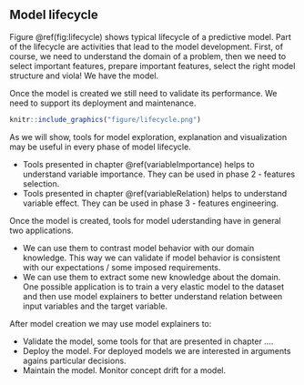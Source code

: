 ## Model lifecycle

Figure \@ref(fig:lifecycle) shows typical lifecycle of a predictive model. Part of the lifecycle are activities that lead to the model development. First, of course, we need to understand the domain of a problem, then we need to select important features, prepare important features, select the right model structure and viola! We have the model.

Once the model is created we still need to validate its performance. We need to support its deployment and maintenance.

```r
knitr::include_graphics("figure/lifecycle.png")
```

As we will show, tools for model exploration, explanation and visualization may be useful in every phase of model lifecycle.

* Tools presented in chapter \@ref(variableImportance) helps to understand variable importance. They can be used in phase 2 - features selection.
* Tools presented in chapter \@ref(variableRelation) helps to understand variable effect. They can be used in phase 3 - features engineering.

Once the model is created, tools for model uderstanding have in general two applications.

* We can use them to contrast model behavior with our domain knowledge. This way we can validate if model behavior is consistent with our expectations / some imposed requirements.
* We can use them to extract some new knowledge about the domain. One possible application is to train a very elastic model to the dataset and then use model explainers to better understand relation between input variables and the target variable.

After model creation we may use model explainers to:

* Validate the model, some tools for that are presented in chapter ....
* Deploy the model. For deployed models we are interested in arguments agains particular decisions.
* Maintain the model. Monitor concept drift for a model.

